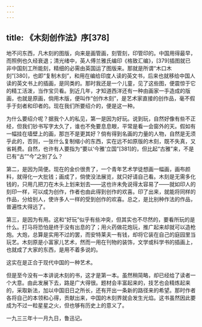 ```yaml
---
---
---
```

title: 《木刻创作法》序[378]
---




地不问东西，凡木刻的图版，向来是画管画，刻管刻，印管印的。中国用得最早，而照例也久经衰退；清光绪中，英人傅兰雅氏编印《格致汇编》，[379]插图就已非中国刻工所能刻，精细的必需由英国运了图版来。那就是所谓“木口木刻”[380]，也即“复制木刻”，和用在编给印度人读的英文书，后来也就移给中国人读的英文书上的插画，是同类的。那时我还是一个儿童，见了这些图，便震惊于它的精工活泼，当作宝贝看。到近几年，才知道西洋还有一种由画家一手造成的版画，也就是原画，倘用木版，便叫作“创作木刻”，是艺术家直接的创作品，毫不假手于刻者和印者的。现在我们所要绍介的，便是这一种。

为什么要绍介呢？据我个人的私见，第一是因为好玩。说到玩，自然好像有些不正经，但我们钞书写字太久了，谁也不免要息息眼，平常是看一会窗外的天。假如有一幅挂在墙壁上的画，那岂不是更其好？倘有得到名画的力量的人物，自然是无须乎此的，否则，一张什么复制缩小的东西，实在远不如原版的木刻，既不失真，又省耗费。自然，也许有人要指为“要以‘今雅’立国”[381]的，但比起“古雅”来，不是已有“古”“今”之别了么？

第二，是因为简便。现在的金价很贵了，一个青年艺术学徒想画一幅画，画布颜料，就得化一大批钱；画成了，倘使没法展览，就只好请自己看。木刻是无需多化钱的，只用几把刀在木头上划来划去——这也许未免说得太容易了——就如印人的刻印一样，可以成为创作，作者也由此得到创作的欢喜。印了出来，就能将同样的作品，分给别人，使许多人一样的受到创作的欢喜。总之，是比别种作法的作品，普遍性大得远了。

第三，是因为有用。这和“好玩”似乎有些冲突，但其实也不尽然的，要看所玩的是什么。打马将恐怕是终于没有出息的了；用火药做花炮玩，推广起来却就可以造枪炮。大炮，总算是实用不过的罢，而安特莱夫一有钱，却将它装在自己的庭园里当玩艺。木刻原是小富家儿艺术，然而一用在刊物的装饰，文学或科学书的插画上，也就成了大家的东西，是用不着多说的。

这实在是正合于现代中国的一种艺术。

但是至今没有一本讲说木刻的书，这才是第一本。虽然稍简略，却已经给了读者一个大意。由此发展下去，路是广大得很。题材会丰富起来的，技艺也会精炼起来的，采取新法，加以中国旧日之所长，还有开出一条新的路径来的希望。那时作者各将自己的本领和心得，贡献出来，中国的木刻界就会发生光焰。这书虽然因此要成为不过一粒星星之火，但也够有历史上的意义了。

一九三三年十一月九日，鲁迅记。